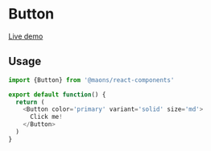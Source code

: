 # Button

[Live demo](https://main--63cea501d66c7f57c939718b.chromatic.com/?path=/story/forms-button--primary)

## Usage

```js
import {Button} from '@maons/react-components'

export default function() {
  return (
    <Button color='primary' variant='solid' size='md'>
      Click me!
    </Button>
  )
}
```